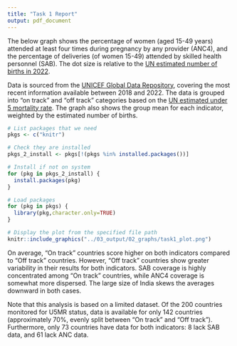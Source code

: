 ```yaml
---
title: "Task 1 Report"
output: pdf_document
---
```

  
The below graph shows the percentage of women (aged 15-49 years) attended at least four times during pregnancy by any provider (ANC4), and the percentage of deliveries (of women 15-49) attended by skilled health personnel (SAB). The dot size is relative to the [UN estimated number of births in 2022](https://github.com/unicef-drp/UNICEF-P3-assessment-public/blob/main/01_rawdata/WPP2022_GEN_F01_DEMOGRAPHIC_INDICATORS_COMPACT_REV1.xlsx).

Data is sourced from the [UNICEF Global Data Repository](https://data.unicef.org/resources/data_explorer/unicef_f/?ag=UNICEF&df=GLOBAL_DATAFLOW&ver=1.0&dq=.MNCH_ANC4+MNCH_SAB.&startPeriod=2018&endPeriod=2022), covering the most recent information available between 2018 and 2022. The data is grouped into "on track" and "off track" categories based on the [UN estimated under 5 mortality rate](https://github.com/unicef-drp/UNICEF-P3-assessment-public/blob/main/01_rawdata/On-track%20and%20off-track%20countries.xlsx). The graph also shows the group mean for each indicator, weighted by the estimated number of births.

```r
# List packages that we need
pkgs <- c("knitr")

# Check they are installed
pkgs_2_install <- pkgs[!(pkgs %in% installed.packages())]

# Install if not on system
for (pkg in pkgs_2_install) {
  install.packages(pkg)
}

# Load packages
for (pkg in pkgs) {
  library(pkg,character.only=TRUE)
}

# Display the plot from the specified file path
knitr::include_graphics("../03_output/02_graphs/task1_plot.png")
```

On average, “On track” countries score higher on both indicators compared to “Off track” countries. However, “Off track” countries show greater variability in their results for both indicators. SAB coverage is highly concentrated among “On track” countries, while ANC4 coverage is somewhat more dispersed. The large size of India skews the averages downward in both cases.

Note that this analysis is based on a limited dataset. Of the 200 countries monitored for U5MR status, data is available for only 142 countries (approximately 70%, evenly split between “On track” and “Off track”). Furthermore, only 73 countries have data for both indicators: 8 lack SAB data, and 61 lack ANC data.
